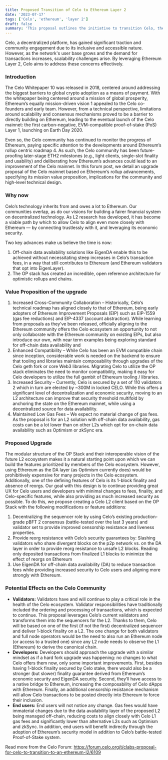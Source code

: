 ```yaml
---
title: Proposed Transition of Celo to Ethereum Layer 2
date: '2023-07-17'
tags: ['Celo', 'ethereum', 'layer 2']
draft: false
summary: 'This proposal outlines the initiative to transition Celo, the blockchain platform, to Ethereum Layer 2, a second-layer scaling solution. The objective of this transition is to enhance scalability, optimize transaction throughput, and improve overall network efficiency..'
---
```


Celo, a decentralized platform, has gained significant traction and community engagement due to its inclusive and accessible nature. However, as the network's user base grows and the demand for transactions increases, scalability challenges arise. By leveraging Ethereum Layer 2, Celo aims to address these concerns effectively.

### Introduction

The Celo Whitepaper 10 was released in 2018, centered around addressing the biggest barriers to global crypto adoption as a means of payment. With the whitepaper being centered around a mission of global prosperity, Ethereum’s equally mission-driven vision 1 appealed to the Celo co-founders and early team. However, from a technical perspective, limitations around scalability and consensus mechanisms proved to be a barrier to directly building on Ethereum, leading to the eventual launch of the Celo mainnet: the first carbon-negative, EVM-compatible proof-of-stake (PoS) Layer 1, launching on Earth Day 2020.

Even so, the Celo community has continued to monitor the progress of Ethereum, paying specific attention to the developments around Ethereum’s rollup centric roadmap 4. As such, the Celo community has been future-proofing later-stage ETH2 milestones (e.g., light clients, single-slot finality and usability) and deliberating how Ethereum’s advances could lead to an improvement of the Celo mainnet. In this forum post, we detail an upgrade proposal of the Celo mainnet based on Ethereum’s rollup advancements, specifying its mission value proposition, implications for the community and high-level technical design.

### Why now

Celo’s technology inherits from and owes a lot to Ethereum. Our communities overlap, as do our visions for building a fairer financial system on decentralized technology. As L2 research has developed, it has become a viable path by which to allow Celo to align even more closely with Ethereum — by connecting trustlessly with it, and leveraging its economic security.

Two key advances make us believe the time is now:

<ol>
  <li>
    Off-chain data availability solutions like EigenDA enable this to be achieved without
    necessitating steep increases in Celo’s transaction fees, in a way that still contributes to
    Ethereum (and Ethereum validators that opt into EigenLayer).
  </li>
  <li>
    The OP stack has created an incredible, open reference architecture for optimistic rollups and
    chains.
  </li>
</ol>

### Value Proposition of the upgrade

<ol>
  <li>
    Increased Cross-Community Collaboration – Historically, Celo’s technical roadmap has aligned
    closely to that of Ethereum, being early adopters of Ethereum Improvement Proposals (EIP) such
    as EIP-1559 (gas fee reductions) and EIP-4337 (account abstraction). While learning from
    proposals as they’ve been released, officially aligning to the Ethereum community offers the
    Celo ecosystem an opportunity to not only collaborate with the Ethereum community on existing
    EIPs, but also introduce our own, with near term examples being exploring standard for off-chain
    data availability and
  </li>
  <li>
    Enhanced Compatibility – While Celo has been an EVM compatible chain since inception,
    considerable work is needed on the backend to ensure that tooling and libraries maintain
    composability through upgrades of the Celo geth fork or core Web3 libraries. Migrating Celo to
    utilize the OP stack eliminates the need to monitor compatibility, making it easy for Celo
    developers to utilize the full gambit of Ethereum tooling / libraries.
  </li>
  <li>
    Increased Security – Currently, Celo is secured by a set of 110 validators 2 which in turn are
    elected by ~300M in locked CELO. While this offers a significant level of decentralization and
    economic security, moving to an L2 architecture can improve that security threshold multifold by
    anchoring the state on the Ethereum mainnet, while using a decentralized source for data
    availability.
  </li>
  <li>
    Maintained Low Gas Fees – We expect no material change of gas fees. As the proposal is for an L2
    solution with off-chain data availability, gas costs can be a lot lower than on other L2s which
    opt for on-chain data availability such as Optimism or zkSync era.
  </li>
</ol>

### Proposed Upgrade

The modular structure of the OP Stack and their interoperable vision of the future L2 ecosystem makes it a natural starting point upon which we can build the features prioritized by members of the Celo ecosystem. However, using Ethereum as the DA layer (as Optimism currently does) would be prohibitively expensive for many projects in the Celo ecosystem. Additionally, one of the defining features of Celo is its 1-block finality and absence of reorgs. Our goal with this design is to continue providing great UX for Celo users and developers with minimal changes to fees, finality, and Celo-specific features, while also providing as much increased security as possible. To do this, we propose creating a Celo L2 client based on the OP Stack with the following modifications or feature additions:

<ol>
  <li>
    Decentralizing the sequencer role by using Celo’s existing production-grade pBFT 2 consensus
    (battle-tested over the last 3 years) and validator set to provide improved censorship
    resistance and liveness properties.
  </li>
  <li>
    Provide reorg resistance with Celo’s security guarantees by: Slashing validators who share
    divergent blocks on the p2p network vs. on the DA layer in order to provide reorg resistance to
    unsafe L2 blocks. Reading only deposited transactions from finalized L1 blocks to minimize the
    effect of reorgs on Ethereum
  </li>
  <li>
    Use EigenDA for off-chain data availability (DA) to reduce transaction fees while providing
    increased security to Celo users and aligning more strongly with Ethereum.
  </li>
</ol>

### Potential Effects on the Celo Community

<ul>
  <li>
    <strong>Validators:</strong> Validators have and will continue to play a critical role in the
    health of the Celo ecosystem. Validator responsibilities have traditionally included the
    ordering and processing of transactions, which is expected to continue. This proposal leverages
    Celo’s current validators and transforms them into the sequencers for the L2. Thanks to them,
    Celo will be based on one of the first (if not the first) decentralized sequencer and deliver
    1-block finality on a L2. The one change for both validators and full node operators would be
    the need to also run an Ethereum node (or access to a trusted one) since any L2 node needs to
    observe the L1 (Ethereum) to derive the canonical chain.
  </li>
  <li>
    <strong>Developers:</strong> Developers should approach the upgrade with a similar mindset as if
    a hard fork upgrade was happening: no changes to what Celo offers them now, only some important
    improvements. First, besides having 1-block finality secured by Celo stake, there would also be
    a stronger (but slower) finality guarantee derived from Ethereum’s economic security and EigenDA
    security. Second, they’ll have access to a native bridge to Ethereum, increasing the
    composability of Celo dApps with Ethereum. Finally, an additional censorship resistance
    mechanism will allow Celo transactions to be posted directly into Ethereum to force their
    inclusion.
  </li>
  <li>
    <strong>End users:</strong> End users will not notice any change. Gas fees would have immaterial
    changes due to the data availability layer of the proposed L2 being managed off-chain, reducing
    costs to align closely with Celo L1 gas fees and significantly lower than alternative L2s such
    as Optimism and zkSync. In addition, end users will benefit indirectly through the adoption of
    Ethereum’s security model in addition to Celo’s battle-tested Proof-of-Stake system.
  </li>
</ul>

Read more from the Celo Forum: https://forum.celo.org/t/clabs-proposal-for-celo-to-transition-to-an-ethereum-l2/6109
